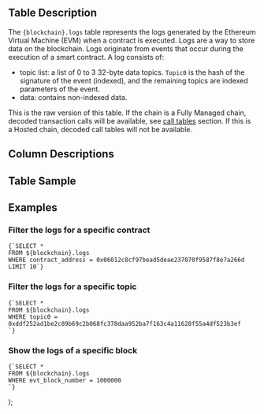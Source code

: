  <div>
    <h2>Table Description</h2>
    <p>
      The <code>{blockchain}.logs</code> table represents the logs generated by the Ethereum Virtual Machine (EVM) when a contract is executed. Logs are a way to store data on the blockchain. Logs originate from events that occur during the execution of a smart contract. A log consists of: 
      <ul>
        <li>topic list: a list of 0 to 3 32-byte data topics. <code>Topic0</code> is the hash of the signature of the event (indexed), and the remaining topics are indexed parameters of the event.</li>
        <li>data: contains non-indexed data.</li>
      </ul>
    <Tip> 
      This is the raw version of this table. If the chain is a Fully Managed chain, decoded transaction calls will be available, see <a href={`/data-catalog/evm/${blockchain}/decoded/call-tables`}>call tables</a> section. If this is a Hosted chain, decoded call tables will not be available.
    </Tip>
    </p>
    <h2>Column Descriptions</h2>
    <ColumnDescriptions tableSchema={blockchain} tableName="logs" />
    <h2>Table Sample</h2>
    <TableSample tableSchema={blockchain} tableName="logs" />
    <h2>Examples</h2>
    <h3>Filter the logs for a specific contract</h3>
    <pre><code>{`SELECT *
FROM ${blockchain}.logs
WHERE contract_address = 0x06012c8cf97bead5deae237070f9587f8e7a266d
LIMIT 10`}</code></pre>
    <h3>Filter the logs for a specific topic</h3>
    <pre><code>{`SELECT *
FROM ${blockchain}.logs
WHERE topic0 = 0xddf252ad1be2c89b69c2b068fc378daa952ba7f163c4a11628f55a4df523b3ef
`}</code></pre>
    <h3>Show the logs of a specific block</h3>
    <pre><code>{`SELECT *
FROM ${blockchain}.logs
WHERE evt_block_number = 1000000
`}</code></pre>
  </div>
);